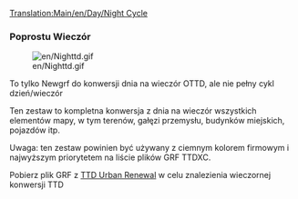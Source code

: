 [[Translation:Main/en/Day/Night Cycle]]
===Poprostu Wieczór===

[[File:en/Nighttd.gif]]

To tylko Newgrf do konwersji dnia na wieczór OTTD, ale nie pełny cykl dzień/wieczór

Ten zestaw to kompletna konwersja z dnia na wieczór wszystkich elementów mapy, w tym terenów, gałęzi przemysłu, budynków miejskich, pojazdów itp.

Uwaga: ten zestaw powinien być używany z ciemnym kolorem firmowym i najwyższym priorytetem na liście plików GRF TTDXC.

Pobierz plik GRF z [http://users2.tt-forums.net/ttdur/ttdur.htm TTD Urban Renewal] w celu znalezienia wieczornej konwersji TTD